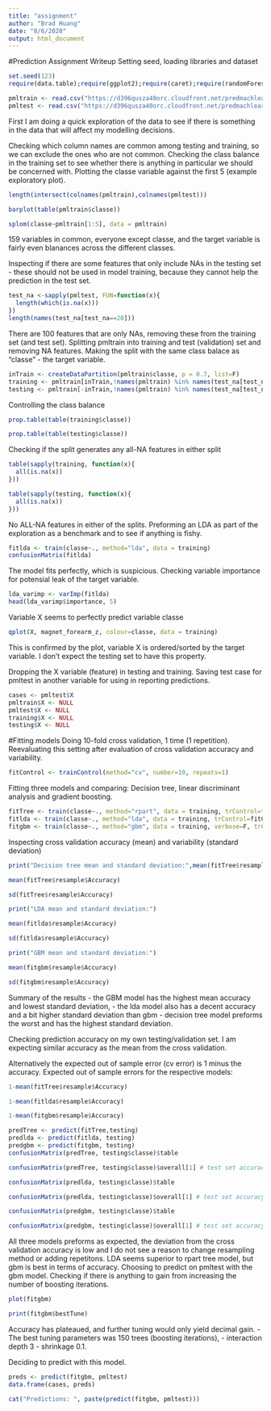 ```yaml
---
title: "assignment"
author: "Brad Huang"
date: "8/6/2020"
output: html_document
---
```

#Prediction Assignment Writeup
Setting seed, loading libraries and dataset
```r
set.seed(123)
require(data.table);require(ggplot2);require(caret);require(randomForest)
```

```r
pmltrain <- read.csv("https://d396qusza40orc.cloudfront.net/predmachlearn/pml-training.csv")
pmltest <- read.csv("https://d396qusza40orc.cloudfront.net/predmachlearn/pml-testing.csv")
```

First I am doing a quick exploration of the data to see if there is something in the data that will affect my modelling decisions.

Checking which column names are common among testing and training, so we can exclude the ones who are not common. Checking the class balance in the training set to see whether there is anything in particular we should be concerned with. Plotting the classe variable against the first 5 (example exploratory plot).

```r
length(intersect(colnames(pmltrain),colnames(pmltest)))
```
```r
barplot(table(pmltrain$classe))
```
```r
splom(classe~pmltrain[1:5], data = pmltrain)
```
159 variables in common, everyone except classe, and the target variable is fairly even blanances across the different classes.

Inspecting if there are some features that only include NAs in the testing set - these should not be used in model training, because they cannot help the prediction in the test set.
```r
test_na <-sapply(pmltest, FUN=function(x){
  length(which(is.na(x)))
})
length(names(test_na[test_na==20]))
```

There are 100 features that are only NAs, removing these from the training set (and test set). Splitting pmltrain into training and test (validation) set and removing NA features. Making the split with the same class balace as “classe” - the target variable.
```r
inTrain <- createDataPartition(pmltrain$classe, p = 0.7, list=F)
training <- pmltrain[inTrain,!names(pmltrain) %in% names(test_na[test_na>0])]
testing <- pmltrain[-inTrain,!names(pmltrain) %in% names(test_na[test_na>0])]
```
Controlling the class balance
```r
prop.table(table(training$classe))
```

```r
prop.table(table(testing$classe))
```
Checking if the split generates any all-NA features in either split
```r
table(sapply(training, function(x){
  all(is.na(x))
}))
```

```r
table(sapply(testing, function(x){
  all(is.na(x))
}))
```
No ALL-NA features in either of the splits. Preforming an LDA as part of the exploration as a benchmark and to see if anything is fishy.
```r
fitlda <- train(classe~., method="lda", data = training)
confusionMatrix(fitlda)
```
The model fits perfectly, which is suspicious. Checking variable importance for potensial leak of the target variable.
```r
lda_varimp <- varImp(fitlda)
head(lda_varimp$importance, 5)
```
Variable X seems to perfectly predict variable classe
```r
qplot(X, magnet_forearm_z, colour=classe, data = training)
```
This is confirmed by the plot, variable X is ordered/sorted by the target variable. I don’t expect the testing set to have this property.

Dropping the X variable (feature) in testing and training. Saving test case for pmltest in another variable for using in reporting predictions.
```r
cases <- pmltest$X
pmltrain$X <- NULL
pmltest$X <- NULL
training$X <- NULL
testing$X <- NULL
```
#Fitting models
Doing 10-fold cross validation, 1 time (1 repetition). Reevaluating this setting after evaluation of cross validation accuracy and variability.
```r
fitControl <- trainControl(method="cv", number=10, repeats=1)
```
Fitting three models and comparing: Decision tree, linear discriminant analysis and gradient boosting.
```r
fitTree <- train(classe~., method="rpart", data = training, trControl=fitControl)
fitlda <- train(classe~., method="lda", data = training, trControl=fitControl)
fitgbm <- train(classe~., method="gbm", data = training, verbose=F, trControl=fitControl)
```
Inspecting cross validation accuracy (mean) and variability (standard deviation)
```r
print("Decision tree mean and standard deviation:",mean(fitTree$resample$Accuracy))
```

```r
mean(fitTree$resample$Accuracy)
```

```r
sd(fitTree$resample$Accuracy)
```

```r
print("LDA mean and standard deviation:")
```

```r
mean(fitlda$resample$Accuracy)
```

```r
sd(fitlda$resample$Accuracy)
```

```r
print("GBM mean and standard deviation:")
```

```r
mean(fitgbm$resample$Accuracy)
```

```r
sd(fitgbm$resample$Accuracy)
```
Summary of the results - the GBM model has the highest mean accuracy and lowest standard deviation, - the lda model also has a decent accuracy and a bit higher standard deviation than gbm - decision tree model preforms the worst and has the highest standard deviation.

Checking prediction accuracy on my own testing/validation set. I am expecting similar accuracy as the mean from the cross validation.

Alternatively the expected out of sample error (cv error) is 1 minus the accuracy. Expected out of sample errors for the respective models:
```r
1-mean(fitTree$resample$Accuracy)
```

```r
1-mean(fitlda$resample$Accuracy)
```

```r
1-mean(fitgbm$resample$Accuracy)
```

```r
predTree <- predict(fitTree,testing)
predlda <- predict(fitlda, testing)
predgbm <- predict(fitgbm, testing)
confusionMatrix(predTree, testing$classe)$table
```

```r
confusionMatrix(predTree, testing$classe)$overall[1] # test set accuracy
```

```r
confusionMatrix(predlda, testing$classe)$table
```

```r
confusionMatrix(predlda, testing$classe)$overall[1] # test set accuracy
```

```r
confusionMatrix(predgbm, testing$classe)$table
```

```r
confusionMatrix(predgbm, testing$classe)$overall[1] # test set accuracy
```
All three models preforms as expected, the deviation from the cross validation accuracy is low and I do not see a reason to change resampling method or adding repetitons. LDA seems superior to rpart tree model, but gbm is best in terms of accuracy. Choosing to predict on pmltest with the gbm model. Checking if there is anything to gain from increasing the number of boosting iterations.
```r
plot(fitgbm)
```

```r
print(fitgbm$bestTune)
```
Accuracy has plateaued, and further tuning would only yield decimal gain. - The best tuning parameters was 150 trees (boosting iterations), - interaction depth 3 - shrinkage 0.1.

Deciding to predict with this model.
```r
preds <- predict(fitgbm, pmltest)
data.frame(cases, preds)
```

```r
cat("Predictions: ", paste(predict(fitgbm, pmltest)))
```